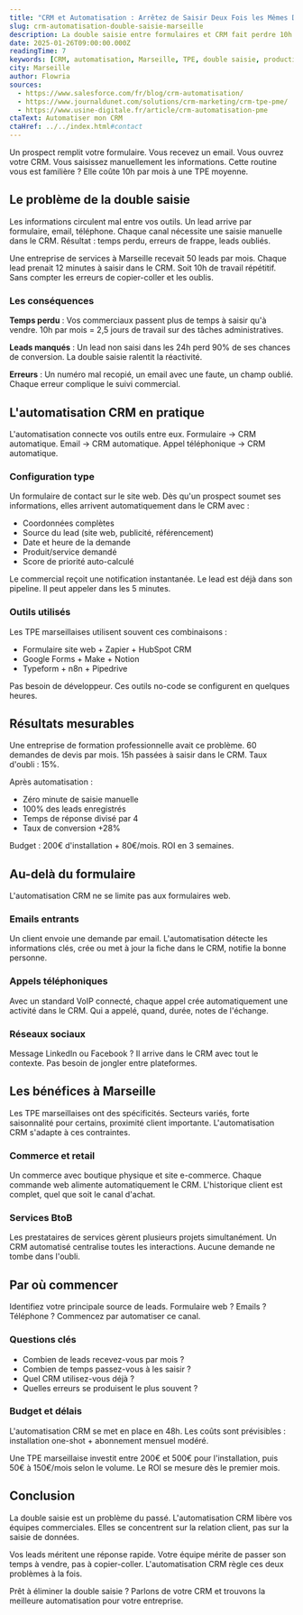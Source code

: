 ```yaml
---
title: "CRM et Automatisation : Arrêtez de Saisir Deux Fois les Mêmes Données"
slug: crm-automatisation-double-saisie-marseille
description: La double saisie entre formulaires et CRM fait perdre 10h par mois. L'automatisation élimine ce problème en 48h.
date: 2025-01-26T09:00:00.000Z
readingTime: 7
keywords: [CRM, automatisation, Marseille, TPE, double saisie, productivité, gain de temps]
city: Marseille
author: Flowria
sources:
  - https://www.salesforce.com/fr/blog/crm-automatisation/
  - https://www.journaldunet.com/solutions/crm-marketing/crm-tpe-pme/
  - https://www.usine-digitale.fr/article/crm-automatisation-pme
ctaText: Automatiser mon CRM
ctaHref: ../../index.html#contact
---
```


Un prospect remplit votre formulaire. Vous recevez un email. Vous ouvrez votre CRM. Vous saisissez manuellement les informations. Cette routine vous est familière ? Elle coûte 10h par mois à une TPE moyenne.

## Le problème de la double saisie

Les informations circulent mal entre vos outils. Un lead arrive par formulaire, email, téléphone. Chaque canal nécessite une saisie manuelle dans le CRM. Résultat : temps perdu, erreurs de frappe, leads oubliés.

Une entreprise de services à Marseille recevait 50 leads par mois. Chaque lead prenait 12 minutes à saisir dans le CRM. Soit 10h de travail répétitif. Sans compter les erreurs de copier-coller et les oublis.

### Les conséquences

**Temps perdu** : Vos commerciaux passent plus de temps à saisir qu'à vendre. 10h par mois = 2,5 jours de travail sur des tâches administratives.

**Leads manqués** : Un lead non saisi dans les 24h perd 90% de ses chances de conversion. La double saisie ralentit la réactivité.

**Erreurs** : Un numéro mal recopié, un email avec une faute, un champ oublié. Chaque erreur complique le suivi commercial.

## L'automatisation CRM en pratique

L'automatisation connecte vos outils entre eux. Formulaire → CRM automatique. Email → CRM automatique. Appel téléphonique → CRM automatique.

### Configuration type

Un formulaire de contact sur le site web. Dès qu'un prospect soumet ses informations, elles arrivent automatiquement dans le CRM avec :

* Coordonnées complètes
* Source du lead (site web, publicité, référencement)
* Date et heure de la demande
* Produit/service demandé
* Score de priorité auto-calculé

Le commercial reçoit une notification instantanée. Le lead est déjà dans son pipeline. Il peut appeler dans les 5 minutes.

### Outils utilisés

Les TPE marseillaises utilisent souvent ces combinaisons :

* Formulaire site web + Zapier + HubSpot CRM
* Google Forms + Make + Notion
* Typeform + n8n + Pipedrive

Pas besoin de développeur. Ces outils no-code se configurent en quelques heures.

## Résultats mesurables

Une entreprise de formation professionnelle avait ce problème. 60 demandes de devis par mois. 15h passées à saisir dans le CRM. Taux d'oubli : 15%.

Après automatisation :

* Zéro minute de saisie manuelle
* 100% des leads enregistrés
* Temps de réponse divisé par 4
* Taux de conversion +28%

Budget : 200€ d'installation + 80€/mois. ROI en 3 semaines.

## Au-delà du formulaire

L'automatisation CRM ne se limite pas aux formulaires web.

### Emails entrants

Un client envoie une demande par email. L'automatisation détecte les informations clés, crée ou met à jour la fiche dans le CRM, notifie la bonne personne.

### Appels téléphoniques

Avec un standard VoIP connecté, chaque appel crée automatiquement une activité dans le CRM. Qui a appelé, quand, durée, notes de l'échange.

### Réseaux sociaux

Message LinkedIn ou Facebook ? Il arrive dans le CRM avec tout le contexte. Pas besoin de jongler entre plateformes.

## Les bénéfices à Marseille

Les TPE marseillaises ont des spécificités. Secteurs variés, forte saisonnalité pour certains, proximité client importante. L'automatisation CRM s'adapte à ces contraintes.

### Commerce et retail

Un commerce avec boutique physique et site e-commerce. Chaque commande web alimente automatiquement le CRM. L'historique client est complet, quel que soit le canal d'achat.

### Services BtoB

Les prestataires de services gèrent plusieurs projets simultanément. Un CRM automatisé centralise toutes les interactions. Aucune demande ne tombe dans l'oubli.

## Par où commencer

Identifiez votre principale source de leads. Formulaire web ? Emails ? Téléphone ? Commencez par automatiser ce canal.

### Questions clés

* Combien de leads recevez-vous par mois ?
* Combien de temps passez-vous à les saisir ?
* Quel CRM utilisez-vous déjà ?
* Quelles erreurs se produisent le plus souvent ?

### Budget et délais

L'automatisation CRM se met en place en 48h. Les coûts sont prévisibles : installation one-shot + abonnement mensuel modéré.

Une TPE marseillaise investit entre 200€ et 500€ pour l'installation, puis 50€ à 150€/mois selon le volume. Le ROI se mesure dès le premier mois.

## Conclusion

La double saisie est un problème du passé. L'automatisation CRM libère vos équipes commerciales. Elles se concentrent sur la relation client, pas sur la saisie de données.

Vos leads méritent une réponse rapide. Votre équipe mérite de passer son temps à vendre, pas à copier-coller. L'automatisation CRM règle ces deux problèmes à la fois.

Prêt à éliminer la double saisie ? Parlons de votre CRM et trouvons la meilleure automatisation pour votre entreprise.
